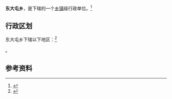 {{中国乡级行政区|21/13/21/220/000}}

'''东大屯乡'''，是{{PRC admin/fullname|21/13/21/220/000|3}}下辖的一个[[乡镇|乡镇]]级行政单位。<ref>{{PRC admin/ref sgc|{{PRC admin/parent|21/13/21/220/000}}}}</ref>

== 行政区划 ==

东大屯乡下辖以下地区：<ref>{{PRC admin/ref sgc|21/13/21/220/000}}</ref>

{{PRC admin/children|21/13/21/220/000}}。

== 参考资料 ==

{{reflist}}

{{行政区划小作品}}
{{PRC admin/navcat|21/13/21/220/000}}